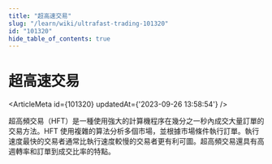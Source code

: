 ```yaml
---
title: "超高速交易"
slug: "/learn/wiki/ultrafast-trading-101320"
id: "101320"
hide_table_of_contents: true
---
```



# 超高速交易

<ArticleMeta id={101320} updatedAt={'2023-09-26 13:58:54'} />
<div className='border-solid border-b border-t-0 my-4 border-[var(--ifm-color-gray-300)]' />

超高頻交易（HFT）是一種使用強大的計算機程序在幾分之一秒內成交大量訂單的交易方法。HFT 使用複雜的算法分析多個市場，並根據市場條件執行訂單。執行速度最快的交易者通常比執行速度較慢的交易者更有利可圖。超高頻交易還具有高週轉率和訂單到成交比率的特點。
